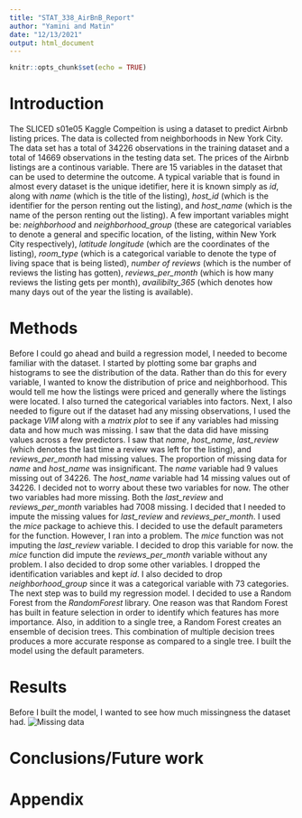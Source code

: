 ```yaml
---
title: "STAT_338_AirBnB_Report"
author: "Yamini and Matin"
date: "12/13/2021"
output: html_document
---
```


```r
knitr::opts_chunk$set(echo = TRUE)
```

# Introduction

The SLICED s01e05 Kaggle Compeition is using a dataset to predict Airbnb listing prices. The data is collected from neighborhoods in New York City. The data set has a total of 34226 observations in the training dataset and a total of 14669 observations in the testing data set. The prices of the Airbnb listings are a continous variable. There are 15 variables in the dataset that can be used to determine the outcome. A typical variable that is found in almost every dataset is the unique idetifier, here it is known simply as _id_, along with _name_ (which is the title of the listing), _host_id_ (which is the identifier for the person renting out the listing), and _host_name_ (which is the name of the person renting out the listing). A few important variables might be: _neighborhood_ and _neighborhood_group_ (these are categorical variables to denote a general and specific location, of the listing, within New York City respectively), _latitude_ _longitude_ (which are the coordinates of the listing), _room_type_ (which is a categorical variable to denote the type of living space that is being listed), _number of reviews_ (which is the number of reviews the listing has gotten), _reviews_per_month_ (which is how many reviews the listing gets per month), _availibilty_365_ (which denotes how many days out of the year the listing is available). 

# Methods
Before I could go ahead and build a regression model, I needed to become familiar with the dataset. I started by plotting some bar graphs and histograms to see the distribution of the data. Rather than do this for every variable, I wanted to know the distribution of price and neighborhood. This would tell me how the listings were priced and generally where the listings were located. I also turned the categorical variables into factors. Next, I also needed to figure out if the dataset had any missing observations, I used the package _VIM_ along with a _matrix plot_ to see if any variables had missing data and how much was missing. I saw that the data did have missing values across a few predictors. I saw that _name_, _host_name_, _last_review_ (which denotes the last time a review was left for the listing), and _reviews_per_month_ had missing values. The proportion of missing data for _name_ and _host_name_ was insignificant. The _name_ variable had 9 values missing out of 34226. The _host_name_ variable had 14 missing values out of 34226. I decided not to worry about these two variables for now. The other two variables had more missing. Both the _last_review_ and _reviews_per_month_ variables had 7008 missing. I decided that I needed to impute the missing values for _last_review_ and _reviews_per_month_. I used the _mice_ package to achieve this. I decided to use the default parameters for the function. However, I ran into a problem. The _mice_ function was not imputing the _last_review_ variable. I decided to drop this variable for now. the _mice_ function did impute the _reviews_per_month_ variable without any problem. I also decided to drop some other variables. I dropped the identification variables and kept _id_. I also decided to drop _neighborhood_group_ since it was a categorical variable with 73 categories. The next step was to build my regression model. I decided to use a Random Forest from the _RandomForest_ library. One reason was that Random Forest has built in feature selection in order to identify which features has more importance. Also, in addition to a single tree, a Random Forest creates an ensemble of decision trees. This combination of multiple decision trees produces a more accurate response as compared to a single tree. I built the model using the default parameters. 

# Results 

Before I built the model, I wanted to see how much missingness the dataset had. 
![Missing data](C:\Users\admin\Desktop\Course Work\STAT 388\Final Project\AirBnB\missing.png)

# Conclusions/Future work 


# Appendix


